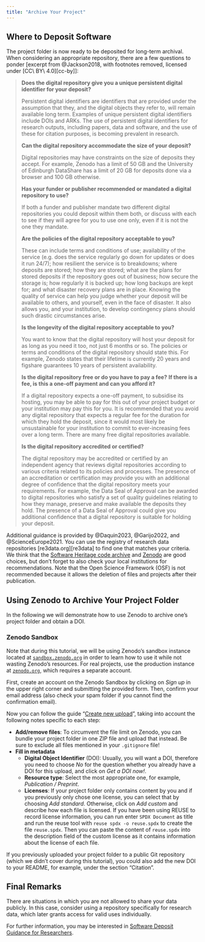 ```yaml
---
title: "Archive Your Project"
---
```


## Where to Deposit Software

The project folder is now ready to be deposited for long-term archival.
When considering an appropriate repository,
there are a few questions to ponder
[excerpt from @Jackson2018, with footnotes removed, licensed under [CC\ BY\ 4.0][cc-by]]:

[cc-by]: https://creativecommons.org/licenses/by/4.0/

> __Does the digital repository give you a unique persistent digital identifier
> for your deposit?__
> 
> Persistent digital identifiers are identifiers that are provided under the
> assumption that they, and the digital objects they refer to, will remain
> available long term. Examples of unique persistent digital identifiers include
> DOIs and ARKs. The use of persistent digital identifiers for research outputs,
> including papers, data and software, and the use of these for citation
> purposes, is becoming prevalent in research.
> 
> __Can the digital repository accommodate the size of your deposit?__
> 
> Digital repositories may have constraints on the size of deposits they accept.
> For example, Zenodo has a limit of 50 GB and the University of Edinburgh
> DataShare has a limit of 20 GB for deposits done via a browser and 100 GB
> otherwise.
> 
> __Has your funder or publisher recommended or mandated a digital repository
> to use?__
> 
> If both a funder and publisher mandate two different digital repositories you
> could deposit within them both, or discuss with each to see if they will agree
> for you to use one only, even if it is not the one they mandate.
> 
> __Are the policies of the digital repository acceptable to you?__
> 
> These can include terms and conditions of use; availability of the service
> (e.g. does the service regularly go down for updates or does it run 24/7);
> how resilient the service is to breakdowns; where deposits are stored;
> how they are stored; what are the plans for stored deposits if the repository
> goes out of business; how secure the storage is; how regularly it is backed up;
> how long backups are kept for; and what disaster recovery plans are in place.
> Knowing the quality of service can help you judge whether your deposit will be
> available to others, and yourself, even in the face of disaster. It also
> allows you, and your institution, to develop contingency plans should such
> drastic circumstances arise.
> 
> __Is the longevity of the digital repository acceptable to you?__
> 
> You want to know that the digital repository will host your deposit for as
> long as you need it too, not just 6 months or so. The policies or terms and
> conditions of the digital repository should state this. For example, Zenodo
> states that their lifetime is currently 20 years and figshare guarantees
> 10 years of persistent availability.
> 
> __Is the digital repository free or do you have to pay a fee?__
> __If there is a fee, is this a one-off payment and can you afford it?__
> 
> If a digital repository expects a one-off payment, to subsidise its hosting,
> you may be able to pay for this out of your project budget or your institution
> may pay this for you. It is recommended that you avoid any digital repository
> that expects a regular fee for the duration for which they hold the deposit,
> since it would most likely be unsustainable for your institution to commit to
> ever-increasing fees over a long term. There are many free digital
> repositories available.
> 
> __Is the digital repository accredited or certified?__
> 
> The digital repository may be accredited or certified by an independent agency
> that reviews digital repositories according to various criteria related to its
> policies and processes. The presence of an accreditation or certification may
> provide you with an additional degree of confidence that the digital
> repository meets your requirements. For example, the Data Seal of Approval can
> be awarded to digital repositories who satisfy a set of quality guidelines
> relating to how they manage, preserve and make available the deposits they hold.
> The presence of a Data Seal of Approval could give you additional confidence
> that a digital repository is suitable for holding your deposit.

Additional guidance is provided by @Daquin2023, @Garijo2022, and @ScienceEurope2021.
You can use the registry of research data repositories [re3data.org][re3data]
to find one that matches your criteria.
We think that the [Software Heritage code archive][sw-heritage]
and [Zenodo][zenodo] are good choices,
but don't forget to also check your local institutions for recommendations.
Note that the Open Science Framework (OSF) is not recommended
because it allows the deletion of files and projects after their publication.

[re2data]: https://www.re3data.org/
[sw-heritage]: https://www.softwareheritage.org/
[zenodo]: https://zenodo.org/

## Using Zenodo to Archive Your Project Folder

In the following we will demonstrate how to use Zenodo
to archive one's project folder and obtain a DOI.

::: {#cau-sandbox .callout-caution}
### Zenodo Sandbox

Note that during this tutorial, we will be using Zenodo's sandbox instance
located at [`sandbox.zenodo.org`][zenodo-sandbox] in order to learn
how to use it while not wasting Zenodo's resources.
For real projects, use the production instance at [`zenodo.org`][zenodo],
which requires a separate account.
:::

[zenodo-sandbox]: https://sandbox.zenodo.org/

First, create an account on the Zenodo Sandbox
by clicking on _Sign up_ in the upper right corner and submitting the provided form.
Then, confirm your email address
(also check your spam folder if you cannot find the confirmation email).

Now you can follow the guide "[Create new upload][zenodo-upload]",
taking into account the following notes specific to each step:

[zenodo-upload]: https://help.zenodo.org/docs/deposit/create-new-upload/

- __Add/remove files__:
  To circumvent the file limit on Zenodo, you can bundle your project folder
  in one ZIP file and upload that instead.
  Be sure to exclude all files mentioned in your `.gitignore` file!
- __Fill in metadata__
  - __Digital Object Identifier__ (DOI):
    Usually, you will want a DOI,
    therefore you need to choose _No_ for the question
    whether you already have a DOI for this upload, and click on _Get a DOI now!_.
  - __Resource type__:
    Select the most appropriate one, for example, _Publication / Preprint_.
  - __Licenses__:
    If your project folder only contains content by you
    and if you previously only chose one license,
    you can select that by choosing _Add standard_.
    Otherwise, click on _Add custom_ and describe how each file is licensed.
    If you have been using REUSE to record license information,
    you can run enter `SPDX Document` as title
    and run the reuse tool with `reuse spdx -o reuse.spdx`
    to create the file `reuse.spdx`.
    Then you can paste the content of `reuse.spdx`
    into the description field of the custom license
    as it contains information about the license of each file.

If you previously uploaded your project folder to a public Git repository
(which we didn't cover during this tutorial),
you could also add the new DOI to your README,
for example, under the section "Citation".

## Final Remarks

There are situations in which you are not allowed to share your data publicly.
In this case, consider using a repository specifically for research data,
which later grants access for valid uses individually.

For further information, you may be interested in
[Software Deposit Guidance for Researchers](https://softwaresaved.github.io/software-deposit-guidance/).
